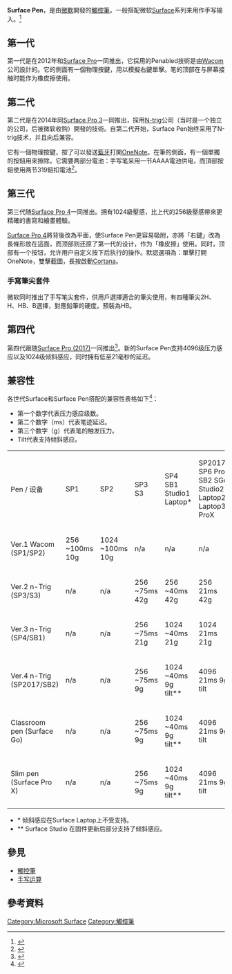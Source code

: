 {{Infobox information appliance
| name = Surface Pen
| logo = 
| image = 
| caption = 第四代 Surface Pen
| aka = Surface Pro Pen
| developer = [[微软|微软]]
| manufacturer = 
| type = [[触控笔|触控笔]]
| generation = 
| releasedate = 2012年6月18日
| power = 
| dimensions = *长度: 145mm 
*直径: 9.5mm (9.7mm to flat edge)
| weight = 20 g
| website = 
| title = 
}}
{{Surface}}
'''Surface Pen'''，是由[[微軟|微軟]]開發的[[觸控筆|觸控筆]]。一般搭配微软[[Microsoft_Surface|Surface]]系列来用作手写输入。<ref>{{Cite web|title=Microsoft announces Surface: a sleek Windows 8 tablet with killer accessories|url=https://venturebeat.com/2012/06/18/microsoft-surface-tablet/|accessdate=2020-02-27|date=2012-06-18|work=VentureBeat|language=en-US|archive-date=2020-02-27|archive-url=https://web.archive.org/web/20200227055254/https://venturebeat.com/2012/06/18/microsoft-surface-tablet/|dead-url=no}}</ref>

==第一代==
第一代是在2012年和[[Surface_Pro|Surface Pro]]一同推出，它採用的Penabled技術是由[[Wacom|Wacom]]公司設計的。它的側面有一個物理按鍵，用以模擬右鍵單擊。笔的顶部在与屏幕接触时能作为橡皮擦使用。
==第二代==
第二代是在2014年同[[Surface_Pro_3|Surface Pro 3]]一同推出，採用[[N-trig|N-trig]]公司（当时是一个独立的公司，后被微软收购）開發的技術。自第二代开始，Surface Pen始终采用了N-trig技术，并且向后兼容。

它有一個物理按鍵，按了可以發送[[藍牙|藍牙]]打開[[Microsoft_OneNote|OneNote]]。在筆的側面，有一個單獨的按鈕用來擦除。它需要两部分電池：手写笔采用一节AAAA電池供电，而頂部按鈕使用两节319鈕扣電池<ref>{{Cite web|title=Surface Pro 3 pen woes: you just might have your battery installed backwards|url=https://www.onmsft.com/news/surface-pro-3-pen-woes-you-just-might-have-your-battery-installed-backwards|accessdate=2020-02-27|date=-001-11-30T00:00:00+00:00|work=OnMSFT.com|language=en|archive-date=2020-02-27|archive-url=https://web.archive.org/web/20200227055258/https://www.onmsft.com/news/surface-pro-3-pen-woes-you-just-might-have-your-battery-installed-backwards|dead-url=no}}</ref>。

==第三代==
第三代随[[Surface_Pro_4|Surface Pro 4]]一同推出。拥有1024級壓感，比上代的256級壓感帶來更精確的書寫和繪畫體驗。

[[Surface_Pro_4|Surface Pro 4]]將背後改為平面，使Surface Pen更容易吸附，亦將「右鍵」改為長條形放在這面，而顶部则还原了第一代的设计，作为「橡皮擦」使用。同时，顶部有一个按钮，允许用户自定义按下后执行的操作。默認選項為：單擊打開OneNote，雙擊截圖，長按啟動[[Microsoft_Cortana|Cortana]]。

=== 手寫筆尖套件 ===
微软同时推出了手写笔尖套件，供用戶選擇適合的筆尖使用，有四種筆尖2H、H、HB、B選擇，對應鉛筆的硬度。預裝為HB。

== 第四代 ==
第四代跟随[[Surface_Pro_(2017年)|Surface Pro (2017)]]一同推出<ref>{{Cite news|title=Microsoft launches new Surface Pro|url=https://www.bbc.com/news/technology-40011777|newspaper=BBC News|date=2017-05-23|accessdate=2020-02-25|language=en-GB|archive-date=2019-04-19|archive-url=https://web.archive.org/web/20190419065259/https://www.bbc.com/news/technology-40011777|dead-url=no}}</ref>。新的Surface Pen支持4096级压力感应以及1024级倾斜感应，同时拥有低至21毫秒的延迟。

== 兼容性 ==
各世代Surface和Surface Pen搭配的兼容性表格如下<ref>{{Cite web|title=Surface Pro Pen Compatibility / Interoperability FAQ|url=https://dancharblog.wordpress.com/2017/05/29/surface-pen-compatibility-interoperability-faq/|accessdate=2020-02-25|date=2017-05-29|last=danchar|work=Dan S. Charlton|language=en|archive-date=2020-02-25|archive-url=https://web.archive.org/web/20200225113201/https://dancharblog.wordpress.com/2017/05/29/surface-pen-compatibility-interoperability-faq/|dead-url=no}}</ref>：

* 第一个数字代表压力感应级数。
* 第二个数字（ms）代表笔迹延迟。
* 第三个数字（g）代表笔的触发压力。
* Tilt代表支持倾斜感应。

{| class="wikitable"
|Pen / 设备
|SP1
|SP2
|SP3
S3
|SP4
SB1
Studio1
Laptop*
|SP2017
SP6
Pro7
SB2
SGo
Studio2
Laptop2*
Laptop3*
ProX
|-
|Ver.1 Wacom
(SP1/SP2)
|256
~100ms
10g
|1024
~100ms
10g
|n/a
|n/a
|n/a
|-
|Ver.2 n-Trig
(SP3/S3)
|n/a
|n/a
|256
~75ms
42g
|256
~40ms
42g
|256
21ms
42g
|-
|Ver.3 n-Trig
(SP4/SB1)
|n/a
|n/a
|256
~75ms
21g
|1024
~40ms
21g
|1024
21ms
21g
|-
|Ver.4 n-Trig
(SP2017/SB2)
|n/a
|n/a
|256
~75ms
9g
|1024
~40ms
9g
tilt**
|4096
21ms
9g
tilt
|-
|Classroom pen
(Surface Go)
|n/a
|n/a
|256
~75ms
9g
|1024
~40ms
9g
tilt**
|4096
21ms
9g
tilt
|-
|Slim pen
(Surface Pro X)
|n/a
|n/a
|256
~75ms
9g
|1024
~40ms
9g
tilt**
|4096
21ms
9g
tilt
|}

* * 倾斜感应在Surface Laptop上不受支持。
* ** Surface Studio 在固件更新后部分支持了倾斜感应。

==參見==

*[[觸控筆|觸控筆]]
*[[手寫運算|手写运算]]

==參考資料==
{{reflist}}

[[Category:Microsoft_Surface|Category:Microsoft Surface]]
[[Category:觸控筆|Category:觸控筆]]